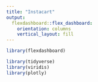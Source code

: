 ```yaml
---
title: "Instacart"
output:
  flexdashboard::flex_dashboard:
    orientation: columns
    vertical_layout: fill
---
```


```r
library(flexdashboard)
```

```r
library(tidyverse)
library(viridis)
library(plotly)
```

